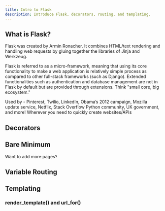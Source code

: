 ```yaml
---
title: Intro to Flask
description: Introduce Flask, decorators, routing, and templating.
---
```


## What is Flask?

Flask was created by Armin Ronacher. It combines HTML/text rendering and handling web requests by gluing together the libraries of Jinja and Werkzeug.

Flask is referred to as a micro-framework, meaning that using its core functionality to make a web application is relatively simple process as compared to other full-stack frameworks (such as Django). Extended functionalities such as authentication and database management are not in Flask by default but are provided through extensions.
Think "small core, big ecosystem."

Used by - Pinterest, Twilio, LinkedIn, Obama’s 2012 campaign, Mozilla
update service, Netflix, Stack Overflow Python community, UK government,
and more! Wherever you need to quickly create websites/APIs


## Decorators


## Bare Minimum



Want to add more pages?

## Variable Routing


## Templating


### render_template() and url_for()

